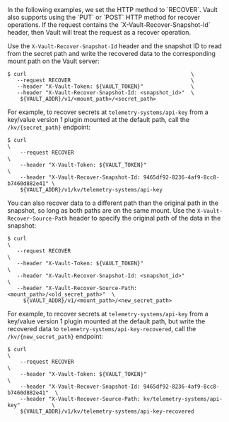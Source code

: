 <Note>
In the following examples, we set the HTTP method to `RECOVER`. Vault also supports
using the `PUT` or `POST` HTTP method for recover operations. If the request contains 
the `X-Vault-Recover-Snapshot-Id` header, then Vault will treat the request as a 
recover operation.
</Note>

Use the `X-Vault-Recover-Snapshot-Id` header and the snapshot ID to read from
the secret path and write the recovered data to the corresponding mount path on
the Vault server:

```shell-session
$ curl                                                    \
   --request RECOVER                                      \
   --header "X-Vault-Token: ${VAULT_TOKEN}"               \
   --header "X-Vault-Recover-Snapshot-Id: <snapshot_id>"  \
    ${VAULT_ADDR}/v1/<mount_path>/<secret_path>
```

For example, to recover secrets at `telemetry-systems/api-key` from a key/value
version 1 plugin mounted at the default path, call the `/kv/{secret_path}` endpoint:

<CodeBlockConfig hideClipboard>

```shell-session
$ curl                                                                           \
    --request RECOVER                                                            \
    --header "X-Vault-Token: ${VAULT_TOKEN}"                                     \
    --header "X-Vault-Recover-Snapshot-Id: 9465df92-8236-4af9-8cc8-b7460d882e41" \
    ${VAULT_ADDR}/v1/kv/telemetry-systems/api-key
```

</CodeBlockConfig>

You can also recover data to a different path than the original path in the
snapshot, so long as both paths are on the same mount. Use the `X-Vault-Recover-Source-Path`
header to specify the original path of the data in the snapshot:

```shell-session
$ curl                                                                     \ 
   --request RECOVER                                                       \
   --header "X-Vault-Token: ${VAULT_TOKEN}"                                \
   --header "X-Vault-Recover-Snapshot-Id: <snapshot_id>"                   \
   --header "X-Vault-Recover-Source-Path: <mount_path>/<old_secret_path>"  \
     ${VAULT_ADDR}/v1/<mount_path>/<new_secret_path>
```

For example, to recover secrets at `telemetry-systems/api-key` from a key/value
version 1 plugin mounted at the default path, but write the recovered data to
`telemetry-systems/api-key-recovered`, call the `/kv/{new_secret_path}` endpoint:

<CodeBlockConfig hideClipboard>

```shell-session
$ curl                                                                            \
    --request RECOVER                                                             \
    --header "X-Vault-Token: ${VAULT_TOKEN}"                                      \
    --header "X-Vault-Recover-Snapshot-Id: 9465df92-8236-4af9-8cc8-b7460d882e41"  \
    --header "X-Vault-Recover-Source-Path: kv/telemetry-systems/api-key"          \
    ${VAULT_ADDR}/v1/kv/telemetry-systems/api-key-recovered
```

</CodeBlockConfig>